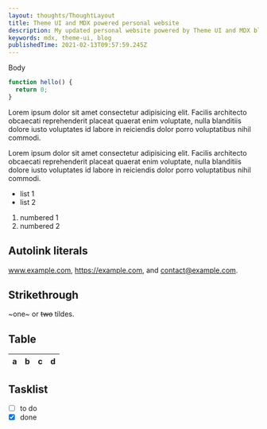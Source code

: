```yaml
---
layout: thoughts/ThoughtLayout
title: Theme UI and MDX powered personal website
description: My updated personal website powered by Theme UI and MDX blogging
keywords: mdx, theme-ui, blog
publishedTime: 2021-02-13T09:57:59.245Z
---
```


Body

```js
function hello() {
  return 0;
}
```

Lorem ipsum dolor sit amet consectetur adipisicing elit. Facilis
architecto obcaecati reprehenderit placeat quaerat enim voluptate, nulla
blanditiis dolore iusto voluptates id labore in reiciendis dolor porro
voluptatibus nihil commodi.

Lorem ipsum dolor sit amet consectetur adipisicing elit. Facilis
architecto obcaecati reprehenderit placeat quaerat enim voluptate, nulla
blanditiis dolore iusto voluptates id labore in reiciendis dolor porro
voluptatibus nihil commodi.

- list 1
- list 2

1. numbered 1
2. numbered 2

## Autolink literals

www.example.com, https://example.com, and contact@example.com.

## Strikethrough

~one~ or ~~two~~ tildes.

## Table

| a   | b   |   c |  d  |
| --- | :-- | --: | :-: |

## Tasklist

- [ ] to do
- [x] done
